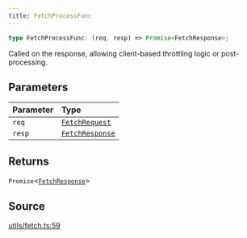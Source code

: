 ```yaml
---
title: FetchProcessFunc
---
```


```ts
type FetchProcessFunc: (req, resp) => Promise<FetchResponse>;
```

Called on the response, allowing client-based throttling logic or post-processing.

## Parameters

| Parameter | Type |
| :------ | :------ |
| `req` | [`FetchRequest`](/content/classes/FetchRequest) |
| `resp` | [`FetchResponse`](/content/classes/FetchResponse) |

## Returns

`Promise`\<[`FetchResponse`](/content/classes/FetchResponse)\>

## Source

[utils/fetch.ts:59](https://github.com/dominant-strategies/quais-6.js/blob/3237c5c21df47dfe74b210196b4121a22539a577/src/utils/fetch.ts#L59)
